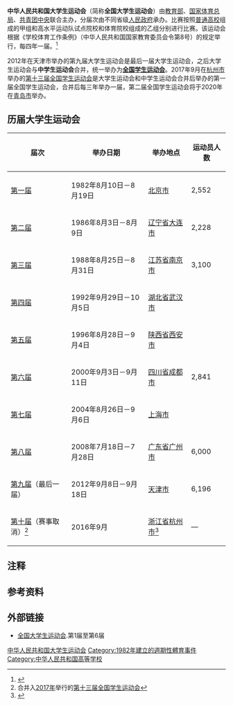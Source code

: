 '''中华人民共和国大学生运动会'''（简称'''全国大学生运动会'''）由[[中华人民共和国教育部|教育部]]、[[国家体育总局|国家体育总局]]、[[中国共产主义青年团中央委员会|共青团中央]]联合主办，分届次由不同省级[[人民政府|人民政府]]承办。比赛按照[[普通高校|普通高校]]组成的甲组和高水平运动队试点院校和体育院校组成的乙组分别进行比赛。该运动会根据《学校体育工作条例》（中华人民共和国国家教育委员会令第8号）的规定举行，每四年一届。<ref name="dayunhui">{{cite web | url=http://www.china.com.cn/guoqing/2012-09/19/content_26566236.htm | title=全国大学生运动会 | publisher=中国网 | date=2012-09-19 | accessdate=2014-03-10 | archive-date=2018-10-03 | archive-url=https://web.archive.org/web/20181003092504/http://www.china.com.cn/guoqing/2012-09/19/content_26566236.htm | dead-url=no }}</ref>

2012年在天津市举办的第九届大学生运动会是最后一届大学生运动会，之后大学生运动会与'''中学生运动会'''合并，统一举办为'''[[中华人民共和国学生运动会|全国学生运动会]]'''。2017年9月在[[杭州市|杭州市]]举办的[[第十三届全国学生运动会|第十三届全国学生运动会]]是大学生运动会和中学生运动会合并后举办的第一届全国学生运动会，合并后每三年举办一届，第二届全国学生运动会将于2020年在[[青岛市|青岛市]]举办。

== 历届大学生运动会 ==
{| class="wikitable sortable"
! 届次
! 举办日期
! 举办地点
! 运动员人数
|-
| [[中华人民共和国第一届大学生运动会|第一届]] || 1982年8月10日－8月19日 || [[北京市|北京市]] || 2,552
|-
| [[中华人民共和国第二届大学生运动会|第二届]] || 1986年8月3日－8月9日 || [[辽宁省|辽宁省]][[大连市|大连市]] || 2,228
|-
| [[中华人民共和国第三届大学生运动会|第三届]] || 1988年8月25日－8月31日 || [[江苏省|江苏省]][[南京市|南京市]] || 3,100
|-
| [[中华人民共和国第四届大学生运动会|第四届]] || 1992年9月29日－10月5日 || [[湖北省|湖北省]][[武汉市|武汉市]] ||
|-
| [[中华人民共和国第五届大学生运动会|第五届]] || 1996年8月28日－9月4日 || [[陕西省|陕西省]][[西安市|西安市]] ||
|-
| [[中华人民共和国第六届大学生运动会|第六届]] || 2000年9月3日－9月11日 || [[四川省|四川省]][[成都市|成都市]] || 2,841
|-
| [[中华人民共和国第七届大学生运动会|第七届]] || 2004年8月26日－9月6日 || [[上海市|上海市]] ||
|-
| [[中华人民共和国第八届大学生运动会|第八届]] || 2008年7月18日－7月28日 || [[广东省|广东省]][[广州市|广州市]] || 6,000
|-
| [[中华人民共和国第九届大学生运动会|第九届]]（最后一届） || 2012年9月8日－9月18日 || [[天津市|天津市]] || 6,196
|-
| [[中华人民共和国第十届大学生运动会|第十届]]（赛事取消）<ref group="注">合并入[[2017年|2017年]]举行的[[第十三届全国学生运动会|第十三届全国学生运动会]]</ref> || 2016年9月 || [[浙江省|浙江省]][[杭州市|杭州市]]<ref>{{cite web |url=http://www.hangzhou.gov.cn/main/zwdt/zhdt/T422938.shtml |language= |title=浙江获第十届全国大学生运动会举办权 |publisher=杭州日报 |date=2012-11-23 |accessdate= |deadurl=yes |archiveurl=https://archive.is/20150917012128/http://www.hangzhou.gov.cn/main/zwdt/zhdt/T422938.shtml |archivedate=2015-09-17 }}</ref> || —
|}

== 注释 ==
{{reflist|group="注"}}

== 参考资料 ==
{{reflist}}

== 外部链接 ==
*[https://web.archive.org/web/20160305144941/http://www.chinaculture.org/gb/cn_zgwh/2004-06/28/content_53435.htm 全国大学生运动会].第1届至第6届

[[Category:中华人民共和国大学生运动会|]]
[[Category:1982年建立的週期性體育事件|Category:1982年建立的週期性體育事件]]
[[Category:中华人民共和国高等学校|Category:中华人民共和国高等学校]]